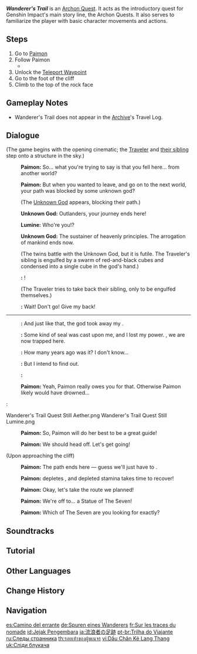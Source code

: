 {{Quest Infobox
|image         = Archon Quest Wanderer's Trail.png
|id            = 00351
|type          = Archon
|startLocation = [[Starfell Valley]], [[Mondstadt]]
|region        = Mondstadt
|area          = Starfell Valley
|subarea       = 
|poi           = 
|next          = Bird's Eye View
|rewards       = Adventure EXP*225;Mora*975;Character EXP*500
|characters    = Paimon;Traveler;Traveler's Sibling;Unknown God
|voiced        = yes
}}
'''''Wanderer's Trail''''' is an [[Archon Quest]]. It acts as the introductory quest for Genshin Impact's main story line, the Archon Quests. It also serves to familiarize the player with basic character movements and actions.

==Steps==
# Go to [[Paimon]]
# Follow Paimon
#* {{Enemy|Hydro Slime|x=1}}
# Unlock the [[Teleport Waypoint]]
# Go to the foot of the cliff
# Climb to the top of the rock face

==Gameplay Notes==
* Wanderer's Trail does not appear in the [[Archive]]'s Travel Log.

==Dialogue==
{{Quest Description|The god took away your only kin, and you were sealed and cast into a deep slumber. Upon your awakening, you wandered alone for a time until you met a strange companion named Paimon, thus beginning your journey through the continent of Teyvat...}}
{{Dialogue Start}}
;(The game begins with the opening cinematic; the [[Traveler]] and [[Traveler's Sibling|their sibling]] step onto a structure in the sky.)
:{{A|vo op cs paimon 01.ogg}} '''Paimon:''' So... what you're trying to say is that you fell here... from another world?
:{{A|vo op cs paimon 02.ogg}} {{A|vo op cs paimon 03.ogg}} '''Paimon:''' But when you wanted to leave, and go on to the next world, your path was blocked by some unknown god?
:;(The [[Unknown God]] appears, blocking their path.)
:{{A|vo op cs kiana 01.ogg}} '''Unknown God:''' Outlanders, your journey ends here!
:{{A|vo op cs heroine 01.ogg}} '''Lumine:''' Who're you!?
:{{A|vo op cs kiana 02.ogg}} '''Unknown God:''' The sustainer of heavenly principles. The arrogation of mankind ends now.
:;(The twins battle with the Unknown God, but it is futile. The Traveler's sibling is engulfed by a swarm of red-and-black cubes and condensed into a single cube in the god's hand.)
:'''{{Traveler}}:''' {{MC|Lumine|Aether|mc=1}}!
:;(The Traveler tries to take back their sibling, only to be engulfed themselves.)
:'''{{Traveler}}:''' Wait! Don't go! Give my {{MC|sister|brother|mc=1}} back!
----
:{{A|vo op cs hero 04.ogg}} {{A|vo op cs heroine 05.ogg}} '''{{Traveler}}:''' And just like that, the god took away my {{MC|sister|brother|mc=1}}.
:{{A|vo op cs hero 05.ogg}} {{A|vo op cs heroine 06.ogg}} '''{{Traveler}}:''' Some kind of seal was cast upon me, and I lost my power. {{MC|So while we used to travel from world to world|So whilst we used to cross world after world|mc=1}}, we are now trapped here.
:{{A|vo op cs hero 06.ogg}} {{A|vo op cs heroine 07.ogg}} '''{{Traveler}}:''' How many years ago was it? I don't know...
:{{A|vo op cs hero 07.ogg}} {{A|vo op cs heroine 08.ogg}} '''{{Traveler}}:''' But I intend to find out.
:{{A|vo op cs hero 08.ogg}} {{A|vo op cs heroine 09.ogg}} '''{{Traveler}}:''' {{MC|When I woke, I was all alone &mdash; until I met you two months ago...|After I awoke, I was all alone &mdash; right up until I met you two months ago.|mc=1}}
:{{A|vo op cs paimon 04.ogg}} '''Paimon:''' Yeah, Paimon really owes you for that. Otherwise Paimon likely would have drowned...
:<gallery>
Wanderer's Trail Quest Still Aether.png
Wanderer's Trail Quest Still Lumine.png
</gallery>
:{{A|vo op cs paimon 05.ogg}} '''Paimon:''' So, Paimon will do her best to be a great guide!
:{{A|vo op cs paimon 06.ogg}} '''Paimon:''' We should head off. Let's get going!

;(Upon approaching the cliff)
:{{A|vo mdaq003 6 paimon 01.ogg}} '''Paimon:''' The path ends here &mdash; guess we'll just have to {{Color|buzzword|climb}}.
:{{A|vo_tips_paimon_01.ogg}} '''Paimon:''' {{Color|buzzword|Climbing}} depletes {{Color|buzzword|stamina}}, and depleted stamina takes time to recover!
:{{A|vo mdaq003 7 paimon 01.ogg}} '''Paimon:''' Okay, let's take the route we planned!
:{{A|vo mdaq003 7 paimon 02.ogg}} '''Paimon:''' We're off to... a Statue of The Seven!
:{{A|vo mdaq003 7 paimon 03.ogg}} '''Paimon:''' Which of The Seven are you looking for exactly?
{{Dialogue End}}

==Soundtracks==
{{Soundtracks by Category Table|type=quest}}

==Tutorial==
{{Tutorial|Wanderer's Trail}}

==Other Languages==
{{Other Languages
|en      = Wanderer's Trail
|zhs     = 流浪者的足迹
|zhs_rm  = Liúlàngzhě de Zújì
|zht     = 流浪者的足跡
|zht_rm  = Liúlàngzhě de Zújī
|zh_tl   = Wanderer's Footprints
|ja      = 流浪者の足跡
|ja_rm   = Rurousha no Ashiato{{Assumed}}
|ja_tl   = Wanderer's Footprints
|ko      = {{tt|방랑자|流浪者}}의 발자취
|ko_rm   = Bangrangja-ui Baljachwi
|ko_tl   = Wanderer's Footprints
|es      = Camino del errante
|es_tl   = Path of the Wanderer
|fr      = Sur les traces du nomade<!-- needs to be checked ingame because it was written in the v3.2 patchnote, but never made it to the v3.3-->
|fr_tl   = On the Traces of the Nomad
|ru      = Следы странника
|ru_tl   = Wanderer's Footprints
|th      = รอยเท้าของผู้พเนจร
|th_rm   = Roi-thao khong Phu Phanechon
|th_tl   = Footprints of a Wanderer
|vi      = Dấu Chân Kẻ Lang Thang
|vi_tl   = Wanderer Footprints
|de      = Spuren eines Wanderers
|de_tl   = Trails of a Wanderer
|id      = Jejak Pengembara
|id_tl   = Wanderer's Trail
|pt      = Trilha do Viajante
|pt_tl   = Trail of the Traveler
|tr      = Gezginin Ayak İzleri
|tr_tl   = Traveler's Footprints
|it      = Sentiero del vagabondo
|it_tl   = Path of the Wanderer
}}

==Change History==
{{Change History|1.0}}

==Navigation==
{{Archon Quest Navbox|chapter=Prologue}}

[[es:Camino del errante]]
[[de:Spuren eines Wanderers]]
[[fr:Sur les traces du nomade]]
[[id:Jejak Pengembara]]
[[ja:流浪者の足跡]]
[[pt-br:Trilha do Viajante]]
[[ru:Следы странника]]
[[th:รอยเท้าของผู้พเนจร]]
[[vi:Dấu Chân Kẻ Lang Thang]]
[[uk:Сліди блукача]]
